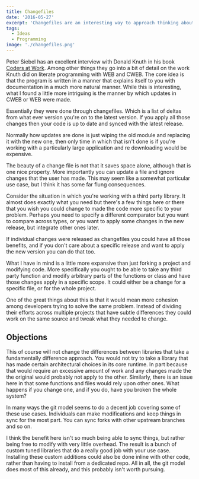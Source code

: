 ```yaml
---
title: Changefiles
date: '2016-05-27'
excerpt: 'Changefiles are an interesting way to approach thinking about updating a piece of software. Allowing for more productive programmers and better libraries that can be tuned for a specific use case.'
tags:
  - Ideas
  - Programming
image: './changefiles.png'
---
```


Peter Siebel has an excellent interview with Donald Knuth in his book [Coders at
Work](http://www.codersatwork.com/). Among other things they go into a bit of
detail on the work Knuth did on literate programming with WEB and CWEB. The core
idea is that the program is written in a manner that explains itself to you with
documentation in a much more natural manner. While this is interesting, what I
found a little more intriguing is the manner by which updates in CWEB or WEB
were made.

Essentially they were done through changefiles. Which is a list of deltas from
what ever version you're on to the latest version. If you apply all those
changes then your code is up to date and synced with the latest release.

Normally how updates are done is just wiping the old module and replacing it
with the new one, then only time in which that isn't done is if you're working
with a particularly large application and re downloading would be expensive.

The beauty of a change file is not that it saves space alone, although that is
one nice property. More importantly you can update a file and ignore changes
that the user has made. This may seem like a somewhat particular use case, but I
think it has some far flung consequences.

Consider the situation in which you're working with a third party library. It
almost does exactly what you need but there's a few things here or there that
you wish you could change to made the code more specific to your problem.
Perhaps you need to specify a different comparator but you want to compare
across types, or you want to apply some changes in the new release, but
integrate other ones later.

If individual changes were released as changefiles you could have all those
benefits, and if you don't care about a specific release and want to apply the
new version you can do that too.

What I have in mind is a little more expansive than just forking a project and
modifying code. More specifically you ought to be able to take any third party
function and modify arbitrary parts of the functions or class and have those
changes apply in a specific scope. It could either be a change for a specific
file, or for the whole project.

One of the great things about this is that it would mean more cohesion among
developers trying to solve the same problem. Instead of dividing their efforts
across multiple projects that have subtle differences they could work on the
same source and tweak what they needed to change.

## Objections

This of course will not change the differences between libraries that take a
fundamentally difference approach. You would not try to take a library that has
made certain architectural choices in its core runtime. In part because that
would require an excessive amount of work and any changes made the the original
would probably not apply to the other. Similarly, there is an issue here in that
some functions and files would rely upon other ones. What happens if you change
one, and if you do, have you broken the whole system?

In many ways the git model seems to do a decent job covering some of these use
cases. Individuals can make modifications and keep things in sync for the most
part. You can sync forks with other upstream branches and so on.

I think the benefit here isn't so much being able to sync things, but rather
being free to modify with very little overhead. The result is a bunch of custom
tuned libraries that do a really good job with your use case. Installing these
custom additions could also be done inline with other code, rather than having
to install from a dedicated repo. All in all, the git model does most of this
already, and this probably isn't worth pursuing.
